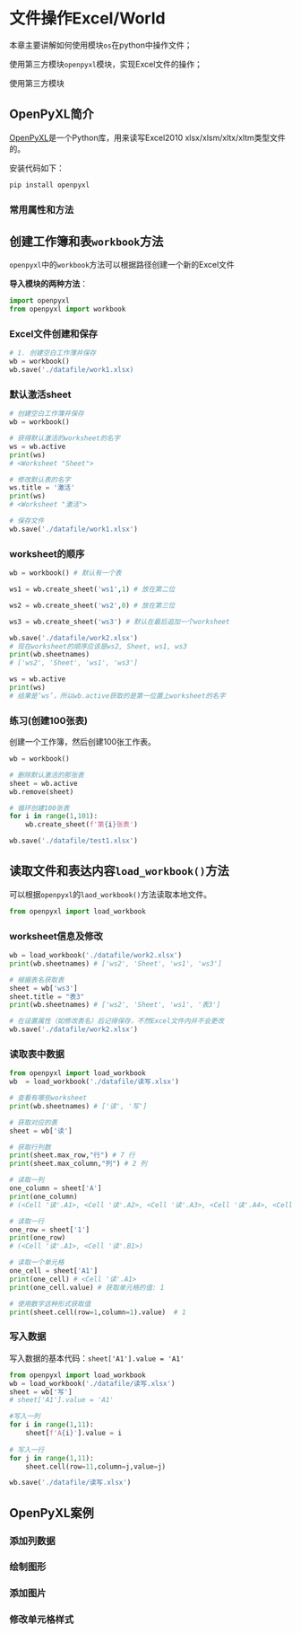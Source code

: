 # 文件操作Excel/World{#PythonExcelWorld}

本章主要讲解如何使用模块`os`在python中操作文件；

使用第三方模块`openpyxl`模块，实现Excel文件的操作；

使用第三方模块

## OpenPyXL简介

[OpenPyXL](http://yumos.gitee.io/openpyxl3.0/index.html#document-tutorial)是一个Python库，用来读写Excel2010 xlsx/xlsm/xltx/xltm类型文件的。

安装代码如下：

```bash
pip install openpyxl
```

### 常用属性和方法{#openpyxl_load_workbook}



## 创建工作簿和表`workbook`方法

`openpyxl`中的`workbook`方法可以根据路径创建一个新的Excel文件

**导入模块的两种方法**：

```python
import openpyxl
from openpyxl import workbook
```

### Excel文件创建和保存

```python
# 1. 创建空白工作薄并保存
wb = workbook()
wb.save('./datafile/work1.xlsx)
```

### 默认激活sheet

```python
# 创建空白工作簿并保存
wb = workbook()

# 获得默认激活的worksheet的名字
ws = wb.active
print(ws)
# <Worksheet "Sheet">

# 修改默认表的名字
ws.title = '激活'
print(ws)
# <Worksheet "激活">

# 保存文件
wb.save('./datafile/work1.xlsx')
```

### worksheet的顺序

```python
wb = workbook() # 默认有一个表

ws1 = wb.create_sheet('ws1',1) # 放在第二位

ws2 = wb.create_sheet('ws2',0) # 放在第三位

ws3 = wb.create_sheet('ws3') # 默认在最后追加一个worksheet

wb.save('./datafile/work2.xlsx')
# 现在worksheet的顺序应该是ws2, Sheet, ws1, ws3
print(wb.sheetnames)
# ['ws2', 'Sheet', 'ws1', 'ws3']

ws = wb.active
print(ws) 
# 结果是‘ws’，所以wb.active获取的是第一位置上worksheet的名字
```

### 练习(创建100张表)

创建一个工作簿，然后创建100张工作表。

```python
wb = workbook()

# 删除默认激活的那张表
sheet = wb.active
wb.remove(sheet)

# 循环创建100张表
for i in range(1,101):
    wb.create_sheet(f'第{i}张表')

wb.save('./datafile/test1.xlsx')
```

## 读取文件和表达内容`load_workbook()`方法

可以根据`openpyxl`的`laod_workbook()`方法读取本地文件。

```python
from openpyxl import load_workbook
```


### worksheet信息及修改

```python
wb = load_workbook('./datafile/work2.xlsx')
print(wb.sheetnames) # ['ws2', 'Sheet', 'ws1', 'ws3']

# 根据表名获取表
sheet = wb['ws3']
sheet.title = "表3"
print(wb.sheetnames) # ['ws2', 'Sheet', 'ws1', '表3']

# 在设置属性（如修改表名）后记得保存，不然Excel文件内并不会更改
wb.save('./datafile/work2.xlsx')
```

### 读取表中数据

```python
from openpyxl import load_workbook
wb  = load_workbook('./datafile/读写.xlsx')

# 查看有哪些worksheet
print(wb.sheetnames) # ['读', '写']

# 获取对应的表
sheet = wb['读']

# 获取行列数
print(sheet.max_row,"行") # 7 行
print(sheet.max_column,"列") # 2 列

# 读取一列
one_column = sheet['A']
print(one_column)
# (<Cell '读'.A1>, <Cell '读'.A2>, <Cell '读'.A3>, <Cell '读'.A4>, <Cell '读'.A5>, <Cell '读'.A6>, <Cell '读'.A7>)

# 读取一行
one_row = sheet['1']
print(one_row)
# (<Cell '读'.A1>, <Cell '读'.B1>)

# 读取一个单元格
one_cell = sheet['A1']
print(one_cell) # <Cell '读'.A1>
print(one_cell.value) # 获取单元格的值: 1

# 使用数字这种形式获取值 
print(sheet.cell(row=1,column=1).value)  # 1
```

### 写入数据

写入数据的基本代码：`sheet['A1'].value = 'A1'`

```python
from openpyxl import load_workbook
wb = load_workbook('./datafile/读写.xlsx')
sheet = wb['写']
# sheet['A1'].value = 'A1'

#写入一列
for i in range(1,11):
    sheet[f'A{i}'].value = i
    
# 写入一行
for j in range(1,11):
    sheet.cell(row=11,column=j,value=j)

wb.save('./datafile/读写.xlsx')
```

## OpenPyXL案例

### 添加列数据

### 绘制图形

### 添加图片

### 修改单元格样式


